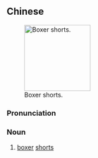 {{also|孖烟通}}
==Chinese==
{{zh-forms|s=孖烟通|type=12|alt=孖煙筒,孖煙囪|lit=twin chimneys}}
[[File:Boxer_shorts.svg|thumb|150px|Boxer shorts.]]

===Pronunciation===
{{zh-pron
|c=maa1 jin1 tung1
|cat=n
}}

===Noun===
{{zh-noun}}

# {{lb|zh|Cantonese}} [[boxer]] [[shorts]]